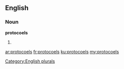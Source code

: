==English==

===Noun===
'''protocoels'''

# {{plural of|[[protocoel]]}}

[[Category:English plurals]]

[[ar:protocoels]]
[[fr:protocoels]]
[[ku:protocoels]]
[[my:protocoels]]